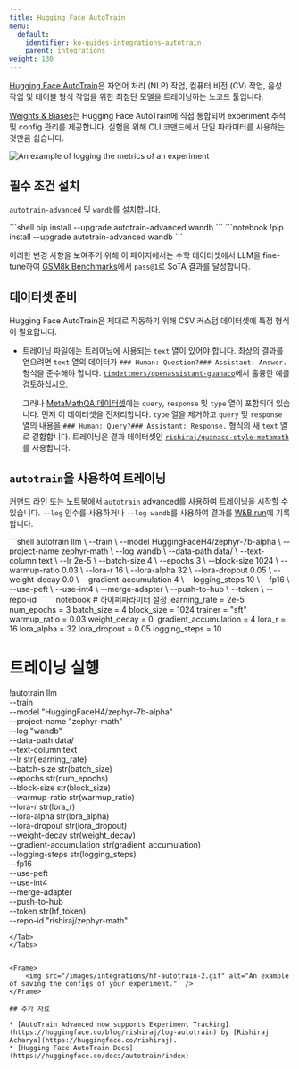 ```yaml
---
title: Hugging Face AutoTrain
menu:
  default:
    identifier: ko-guides-integrations-autotrain
    parent: integrations
weight: 130
---
```


[Hugging Face AutoTrain](https://huggingface.co/docs/autotrain/index)은 자연어 처리 (NLP) 작업, 컴퓨터 비전 (CV) 작업, 음성 작업 및 테이블 형식 작업을 위한 최첨단 모델을 트레이닝하는 노코드 툴입니다.

[Weights & Biases](http://wandb.com/)는 Hugging Face AutoTrain에 직접 통합되어 experiment 추적 및 config 관리를 제공합니다. 실험을 위해 CLI 코맨드에서 단일 파라미터를 사용하는 것만큼 쉽습니다.

<Frame>
    <img src="/images/integrations/hf-autotrain-1.png" alt="An example of logging the metrics of an experiment"  />
</Frame>

## 필수 조건 설치

`autotrain-advanced` 및 `wandb`를 설치합니다.

<Tabs>
<Tab title="커맨드라인">
```shell
pip install --upgrade autotrain-advanced wandb
```
</Tab>
<Tab title="노트북">
```notebook
!pip install --upgrade autotrain-advanced wandb
```
</Tab>
</Tabs>

이러한 변경 사항을 보여주기 위해 이 페이지에서는 수학 데이터셋에서 LLM을 fine-tune하여 [GSM8k Benchmarks](https://github.com/openai/grade-school-math)에서 `pass@1`로 SoTA 결과를 달성합니다.

## 데이터셋 준비

Hugging Face AutoTrain은 제대로 작동하기 위해 CSV 커스텀 데이터셋에 특정 형식이 필요합니다.

- 트레이닝 파일에는 트레이닝에 사용되는 `text` 열이 있어야 합니다. 최상의 결과를 얻으려면 `text` 열의 데이터가 `### Human: Question?### Assistant: Answer.` 형식을 준수해야 합니다. [`timdettmers/openassistant-guanaco`](https://huggingface.co/datasets/timdettmers/openassistant-guanaco)에서 훌륭한 예를 검토하십시오.

    그러나 [MetaMathQA 데이터셋](https://huggingface.co/datasets/meta-math/MetaMathQA)에는 `query`, `response` 및 `type` 열이 포함되어 있습니다. 먼저 이 데이터셋을 전처리합니다. `type` 열을 제거하고 `query` 및 `response` 열의 내용을 `### Human: Query?### Assistant: Response.` 형식의 새 `text` 열로 결합합니다. 트레이닝은 결과 데이터셋인 [`rishiraj/guanaco-style-metamath`](https://huggingface.co/datasets/rishiraj/guanaco-style-metamath)를 사용합니다.

## `autotrain`을 사용하여 트레이닝

커맨드 라인 또는 노트북에서 `autotrain` advanced를 사용하여 트레이닝을 시작할 수 있습니다. `--log` 인수를 사용하거나 `--log wandb`를 사용하여 결과를 [W&B run](/ko/guides/runs/)에 기록합니다.

<Tabs>
<Tab title="커맨드라인">
```shell
autotrain llm \
    --train \
    --model HuggingFaceH4/zephyr-7b-alpha \
    --project-name zephyr-math \
    --log wandb \
    --data-path data/ \
    --text-column text \
    --lr 2e-5 \
    --batch-size 4 \
    --epochs 3 \
    --block-size 1024 \
    --warmup-ratio 0.03 \
    --lora-r 16 \
    --lora-alpha 32 \
    --lora-dropout 0.05 \
    --weight-decay 0.0 \
    --gradient-accumulation 4 \
    --logging_steps 10 \
    --fp16 \
    --use-peft \
    --use-int4 \
    --merge-adapter \
    --push-to-hub \
    --token <huggingface-token> \
    --repo-id <huggingface-repository-address>
```
</Tab>
<Tab title="노트북">
```notebook
# 하이퍼파라미터 설정
learning_rate = 2e-5
num_epochs = 3
batch_size = 4
block_size = 1024
trainer = "sft"
warmup_ratio = 0.03
weight_decay = 0.
gradient_accumulation = 4
lora_r = 16
lora_alpha = 32
lora_dropout = 0.05
logging_steps = 10

# 트레이닝 실행
!autotrain llm \
    --train \
    --model "HuggingFaceH4/zephyr-7b-alpha" \
    --project-name "zephyr-math" \
    --log "wandb" \
    --data-path data/ \
    --text-column text \
    --lr str(learning_rate) \
    --batch-size str(batch_size) \
    --epochs str(num_epochs) \
    --block-size str(block_size) \
    --warmup-ratio str(warmup_ratio) \
    --lora-r str(lora_r) \
    --lora-alpha str(lora_alpha) \
    --lora-dropout str(lora_dropout) \
    --weight-decay str(weight_decay) \
    --gradient-accumulation str(gradient_accumulation) \
    --logging-steps str(logging_steps) \
    --fp16 \
    --use-peft \
    --use-int4 \
    --merge-adapter \
    --push-to-hub \
    --token str(hf_token) \
    --repo-id "rishiraj/zephyr-math"
```
</Tab>
</Tabs>


<Frame>
    <img src="/images/integrations/hf-autotrain-2.gif" alt="An example of saving the configs of your experiment."  />
</Frame>

## 추가 자료

* [AutoTrain Advanced now supports Experiment Tracking](https://huggingface.co/blog/rishiraj/log-autotrain) by [Rishiraj Acharya](https://huggingface.co/rishiraj).
* [Hugging Face AutoTrain Docs](https://huggingface.co/docs/autotrain/index)
